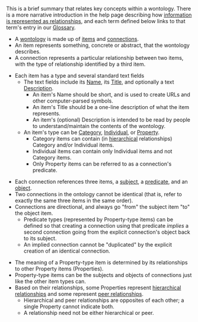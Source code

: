 <!-- Copyright (c)  2010  Glen E. Ivey
     Permission is granted to copy, distribute and/or modify this document
     under the terms of the GNU Free Documentation License, Version 1.3;
     with no Invariant Sections, no Front-Cover Texts, and no Back-Cover Texts.
     A copy of the license is in the file COPYING.DOCUMENTATION
  -->
<!-- ads: "Information Architecture with Ontologies" -->
<amazonwidget adcode="ed7d9394-e0d3-450a-bebb-ca632b7b99d6" />
This is a brief summary that relates key concepts within a wontology.  There is a more narrative introduction in the help page describing how [[Help:Information as Relationships|information is represented as relationships]], and each term defined below links to that term's entry in our [[Help:GlossaryAtoO|Glossary]].

* A [[Help:GlossaryPtoZ#anchor_Wontology|wontology]] is made up of [[Help:GlossaryAtoO#anchor_Item|items]] and [[Help:GlossaryAtoO#anchor_Connection|connections]].
* An item represents something, concrete or abstract, that the wontology describes.
* A connection represents a particular relationship between two items, with the type of relationship identified by a third item.

* Each item has a type and several standard text fields
** The text fields include its [[Help:GlossaryAtoO#anchor_Name|Name]], its [[Help:GlossaryPtoZ#anchor_Title|Title]], and optionally a text [[Help:GlossaryAtoO#anchor_Description|Description]].
*** An item's Name should be short, and is used to create URLs and other computer-parsed symbols.
*** An item's Title should be a one-line description of what the item represents.
*** An item's (optional) Description is intended to be read by people to understand/maintain the contents of the wontology.
** An item's type can be [[#Help:GlossaryAtoO#anchor_Category|Category]],  [[#Help:GlossaryAtoO#anchor_Individual|Individual]], or [[#Help:GlossaryPtoZ#anchor_Property|Property]].
*** Category items can contain (in [[#Help:GlossaryAtoO#anchor_Hierarchical|hierarchical]] relationships) Category and/or Individual items.
*** Individual items can contain only Individual items and not Category items.
*** Only Property items can be referred to as a connection's predicate.

* Each connection references three items, a [[Help:GlossaryPtoZ#anchor_Subject|subject]], a [[Help:GlossaryPtoZ#anchor_Predicate|predicate]], and an [[Help:GlossaryAtoO#anchor_Object|object]].
* Two connections in the ontology cannot be identical (that is, refer to exactly the same three items in the same order).
* Connections are directional, and always go "from" the subject item "to" the object item.
** Predicate types (represented by Property-type items) can be defined so that creating a connection using that predicate ''implies'' a second connection going from the explicit connection's object back to its subject.
** An implied connection cannot be "duplicated" by the explicit creation of an identical connection.

* The meaning of a Property-type item is determined by its relationships to other Property items (Properties).
* Property-type items can be the subjects and objects of connections just like the other item types can.
* Based on their relationships, some Properties represent [[Help:GlossaryAtoO#anchor_Hierarchical|hierarchical relationships]] and some represent [[Help:GlossaryPtoZ#anchor_Peer|peer relationships]].
** Hierarchical and peer relationships are opposites of each other; a single Property cannot indicate both.
** A relationship need not be either hierarchical or peer.
